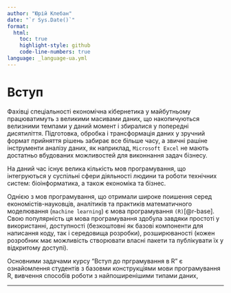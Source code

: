 ```yaml
---
author: "Юрій Клебан"
date: "`r Sys.Date()`"
format:
  html:
    toc: true
    highlight-style: github
    code-line-numbers: true
language: _language-ua.yml 
---
```


# Вступ {.unnumbered}

Фахівці спеціальності економічна кібернетика у майбутньому працюватимуть з великими масивами даних, що накопичуються велизними темпами у даний момент і збиралися у попередні дисятиліття. Підготовка, обробка і трансформація даних у зручний формат прийняття рішень забирає все більше часу, а звичні рашіне інструменти аналізу даних, як наприклад, `Microsoft Excel` не мають достатньо вбудованих можливостей для виконнання задач бізнесу.

На даний час існує велика кількість мов програмування, що інтегруються у суспільні сфери діяльності людини та роботи технічних систем: біоінформатика, а також економіка та бізнес.

Однією з мов програмування, що отримали широке поишення серед економістів-науковців, аналітиків та практиків математичного моделювання (`machine learning`) є мова програмування `(R)`[@r-base]. Свою популярність ця мова програмування здобула завдяки простоті у використанні, доступності (безкоштовні як базові компоненти для написання коду, так і середовища розробки), розширюваності (кожен розробник має  можливість створювати власні пакети та публікувати їх у відкритому доступі).

Основними задачами курсу "Вступ до прграмування в R" є ознайомлення студентів з базовми конструкціями мови програмування R, вивчення способів роботи з найпоширенішими типами даних,  

---





